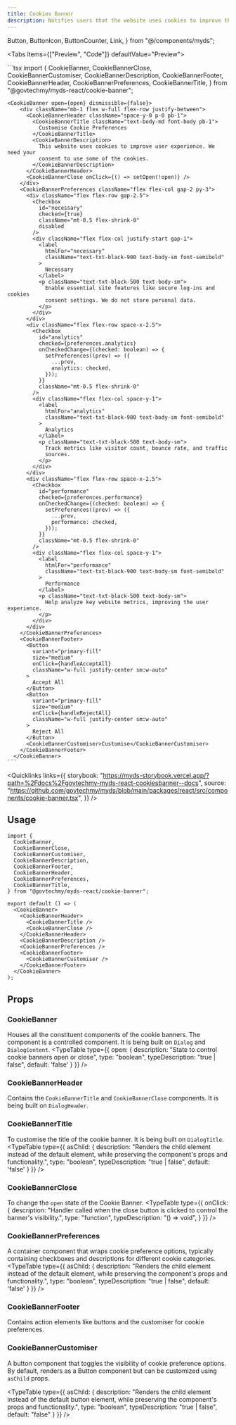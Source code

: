 ```yaml
---
title: Cookies Banner
description: Notifies users that the website uses cookies to improve their experience and gives them the option to manage their consent preferences through cookie settings. It typically appears when a user lands on the website for the first time.
---
```


  Button,
  ButtonIcon,
  ButtonCounter,
  Link,
} from "@/components/myds";

<Tabs items={["Preview", "Code"]} defaultValue="Preview">
  <Tab value="Preview">
    <div className="flex justify-center">
      <CookiesBannerPreview />
    </div>
  </Tab>
  <Tab value="Code">
    ```tsx
    import {
      CookieBanner,
      CookieBannerClose,
      CookieBannerCustomiser,
      CookieBannerDescription,
      CookieBannerFooter,
      CookieBannerHeader,
      CookieBannerPreferences,
      CookieBannerTitle,
    } from "@govtechmy/myds-react/cookie-banner";

    <CookieBanner open={open} dismissible={false}>
        <div className="mb-1 flex w-full flex-row justify-between">
          <CookieBannerHeader className="space-y-0 p-0 pb-1">
            <CookieBannerTitle className="text-body-md font-body pb-1">
              Customise Cookie Preferences
            </CookieBannerTitle>
            <CookieBannerDescription>
              This website uses cookies to improve user experience. We need your
              consent to use some of the cookies.
            </CookieBannerDescription>
          </CookieBannerHeader>
          <CookieBannerClose onClick={() => setOpen(!open)} />
        </div>
        <CookieBannerPreferences className="flex flex-col gap-2 py-3">
          <div className="flex flex-row gap-2.5">
            <Checkbox
              id="necessary"
              checked={true}
              className="mt-0.5 flex-shrink-0"
              disabled
            />
            <div className="flex flex-col justify-start gap-1">
              <label
                htmlFor="necessary"
                className="text-txt-black-900 text-body-sm font-semibold"
              >
                Necessary
              </label>
              <p className="text-txt-black-500 text-body-sm">
                Enable essential site features like secure log-ins and cookies
                consent settings. We do not store personal data.
              </p>
            </div>
          </div>
          <div className="flex flex-row space-x-2.5">
            <Checkbox
              id="analytics"
              checked={preferences.analytics}
              onCheckedChange={(checked: boolean) => {
                setPreferences((prev) => ({
                  ...prev,
                  analytics: checked,
                }));
              }}
              className="mt-0.5 flex-shrink-0"
            />
            <div className="flex flex-col space-y-1">
              <label
                htmlFor="analytics"
                className="text-txt-black-900 text-body-sm font-semibold"
              >
                Analytics
              </label>
              <p className="text-txt-black-500 text-body-sm">
                Track metrics like visitor count, bounce rate, and traffic
                sources.
              </p>
            </div>
          </div>
          <div className="flex flex-row space-x-2.5">
            <Checkbox
              id="performance"
              checked={preferences.performance}
              onCheckedChange={(checked: boolean) => {
                setPreferences((prev) => ({
                  ...prev,
                  performance: checked,
                }));
              }}
              className="mt-0.5 flex-shrink-0"
            />
            <div className="flex flex-col space-y-1">
              <label
                htmlFor="performance"
                className="text-txt-black-900 text-body-sm font-semibold"
              >
                Performance
              </label>
              <p className="text-txt-black-500 text-body-sm">
                Help analyze key website metrics, improving the user experience.
              </p>
            </div>
          </div>
        </CookieBannerPreferences>
        <CookieBannerFooter>
          <Button
            variant="primary-fill"
            size="medium"
            onClick={handleAcceptAll}
            className="w-full justify-center sm:w-auto"
          >
            Accept All
          </Button>
          <Button
            variant="primary-fill"
            size="medium"
            onClick={handleRejectAll}
            className="w-full justify-center sm:w-auto"
          >
            Reject All
          </Button>
          <CookieBannerCustomiser>Customise</CookieBannerCustomiser>
        </CookieBannerFooter>
      </CookieBanner>
    ```

  </Tab>
</Tabs>

<Quicklinks
  links={{
    storybook:
      "https://myds-storybook.vercel.app/?path=%2Fdocs%2Fgovtechmy-myds-react-cookiesbanner--docs",
    source:
      "https://github.com/govtechmy/myds/blob/main/packages/react/src/components/cookie-banner.tsx",
  }}
/>

## Usage

```tsx 
import {
  CookieBanner,
  CookieBannerClose,
  CookieBannerCustomiser,
  CookieBannerDescription,
  CookieBannerFooter,
  CookieBannerHeader,
  CookieBannerPreferences,
  CookieBannerTitle,
} from "@govtechmy/myds-react/cookie-banner";
```

```tsx 
export default () => (
  <CookieBanner>
    <CookieBannerHeader>
      <CookieBannerTitle />
      <CookieBannerClose />
    </CookieBannerHeader>
    <CookieBannerDescription />
    <CookieBannerPreferences />
    <CookieBannerFooter>
      <CookieBannerCustomiser />
    </CookieBannerFooter>
  </CookieBanner>
);
```
## Props

### CookieBanner
Houses all the constituent components of the cookie banners. The component is a controlled component. It is being built on `Dialog` and `DialogContent`.
<TypeTable
  type={{
    open: {
      description: "State to control cookie banners open or close",
      type: "boolean",
      typeDescription:
        "true | false",
        default: 'false'
    }
  }}
/>

### CookieBannerHeader
Contains the `CookieBannerTitle` and `CookieBannerClose` components. It is being built on `DialogHeader`.

### CookieBannerTitle
To customise the title of the cookie banner. It is being built on `DialogTitle`.
<TypeTable
  type={{
    asChild: {
      description: "Renders the child element instead of the default element, while preserving the component's props and functionality.",
      type: "boolean",
      typeDescription:
        "true | false",
        default: 'false'
    }
  }}
/>

### CookieBannerClose
To change the `open` state of the Cookie Banner.
<TypeTable
  type={{
    onClick: {
      description: "Handler called when the close button is clicked to control the banner's visibility.",
      type: "function", 
      typeDescription: "() => void",
    }
  }}
/>

### CookieBannerPreferences
A container component that wraps cookie preference options, typically containing checkboxes and descriptions for different cookie categories.
<TypeTable
  type={{
    asChild: {
      description: "Renders the child element instead of the default element, while preserving the component's props and functionality.",
      type: "boolean",
      typeDescription:
        "true | false",
        default: 'false'
    }
  }}
/>

### CookieBannerFooter
Contains action elements like buttons and the customiser for cookie preferences. 

### CookieBannerCustomiser
A button component that toggles the visibility of cookie preference options. By default, renders as a Button component but can be customized using `asChild` props.

<TypeTable
  type={{
    asChild: {
      description: "Renders the child element instead of the default button element, while preserving the component's props and functionality.",
      type: "boolean",
      typeDescription: "true | false",
      default: "false"
    }
  }}
/>
